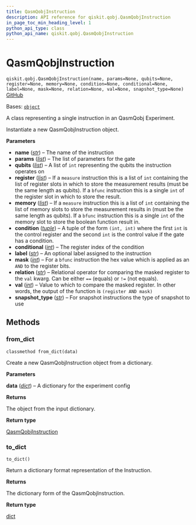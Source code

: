 ```yaml
---
title: QasmQobjInstruction
description: API reference for qiskit.qobj.QasmQobjInstruction
in_page_toc_min_heading_level: 1
python_api_type: class
python_api_name: qiskit.qobj.QasmQobjInstruction
---
```


# QasmQobjInstruction

<span id="qiskit.qobj.QasmQobjInstruction" />

`qiskit.qobj.QasmQobjInstruction(name, params=None, qubits=None, register=None, memory=None, condition=None, conditional=None, label=None, mask=None, relation=None, val=None, snapshot_type=None)` [GitHub](https://github.com/qiskit/qiskit/tree/main/qiskit/qobj/qasm_qobj.py "view source code")

Bases: [`object`](https://docs.python.org/3/library/functions.html#object "(in Python v3.12)")

A class representing a single instruction in an QasmQobj Experiment.

Instantiate a new QasmQobjInstruction object.

**Parameters**

*   **name** ([*str*](https://docs.python.org/3/library/stdtypes.html#str "(in Python v3.12)")) – The name of the instruction
*   **params** ([*list*](https://docs.python.org/3/library/stdtypes.html#list "(in Python v3.12)")) – The list of parameters for the gate
*   **qubits** ([*list*](https://docs.python.org/3/library/stdtypes.html#list "(in Python v3.12)")) – A list of `int` representing the qubits the instruction operates on
*   **register** ([*list*](https://docs.python.org/3/library/stdtypes.html#list "(in Python v3.12)")) – If a `measure` instruction this is a list of `int` containing the list of register slots in which to store the measurement results (must be the same length as qubits). If a `bfunc` instruction this is a single `int` of the register slot in which to store the result.
*   **memory** ([*list*](https://docs.python.org/3/library/stdtypes.html#list "(in Python v3.12)")) – If a `measure` instruction this is a list of `int` containing the list of memory slots to store the measurement results in (must be the same length as qubits). If a `bfunc` instruction this is a single `int` of the memory slot to store the boolean function result in.
*   **condition** ([*tuple*](https://docs.python.org/3/library/stdtypes.html#tuple "(in Python v3.12)")) – A tuple of the form `(int, int)` where the first `int` is the control register and the second `int` is the control value if the gate has a condition.
*   **conditional** ([*int*](https://docs.python.org/3/library/functions.html#int "(in Python v3.12)")) – The register index of the condition
*   **label** ([*str*](https://docs.python.org/3/library/stdtypes.html#str "(in Python v3.12)")) – An optional label assigned to the instruction
*   **mask** ([*int*](https://docs.python.org/3/library/functions.html#int "(in Python v3.12)")) – For a `bfunc` instruction the hex value which is applied as an `AND` to the register bits.
*   **relation** ([*str*](https://docs.python.org/3/library/stdtypes.html#str "(in Python v3.12)")) – Relational operator for comparing the masked register to the `val` kwarg. Can be either `==` (equals) or `!=` (not equals).
*   **val** ([*int*](https://docs.python.org/3/library/functions.html#int "(in Python v3.12)")) – Value to which to compare the masked register. In other words, the output of the function is `(register AND mask)`
*   **snapshot\_type** ([*str*](https://docs.python.org/3/library/stdtypes.html#str "(in Python v3.12)")) – For snapshot instructions the type of snapshot to use

## Methods

### from\_dict

<span id="qiskit.qobj.QasmQobjInstruction.from_dict" />

`classmethod from_dict(data)`

Create a new QasmQobjInstruction object from a dictionary.

**Parameters**

**data** ([*dict*](https://docs.python.org/3/library/stdtypes.html#dict "(in Python v3.12)")) – A dictionary for the experiment config

**Returns**

The object from the input dictionary.

**Return type**

[QasmQobjInstruction](#qiskit.qobj.QasmQobjInstruction "qiskit.qobj.QasmQobjInstruction")

### to\_dict

<span id="qiskit.qobj.QasmQobjInstruction.to_dict" />

`to_dict()`

Return a dictionary format representation of the Instruction.

**Returns**

The dictionary form of the QasmQobjInstruction.

**Return type**

[dict](https://docs.python.org/3/library/stdtypes.html#dict "(in Python v3.12)")

